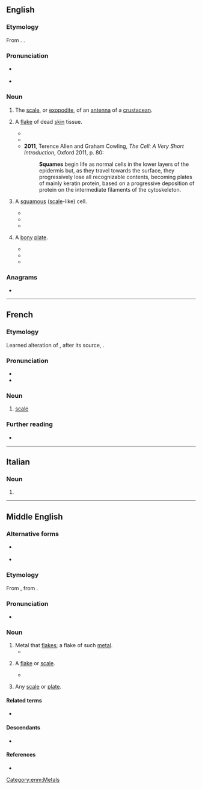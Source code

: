 ==English==

===Etymology===
From {{bor|en|la|squāma}}. {{doublet|en|squama}}.

===Pronunciation===
* {{a|UK}} {{IPA|en|/skweɪm/}}
* {{rhymes|en|eɪm|s=1}}

===Noun===
{{en-noun}}

# {{lb|en|zoology}} The [[scale]], or [[exopodite]], of an [[antenna]] of a [[crustacean]].
# {{lb|en|medicine}} A [[flake]] of dead [[skin]] tissue.
#* {{quote-book|en|year=1984| title=In Vivo Diverse Spectrum of Neoplasms Induced in 30-day-old Rats and in Vitro Neoplastic Transformation of Rat Mammary Epithelial Cells Following a Single Pulse of N-Ethyl-N-Nitrosourea|author=Gheorghe Stoica | page=113| passage=EGF increased proliferation and '''squame''' formation and induced keratinization in cultured MA cells, an observation heretofore not reported in rat MA cells. }}
#* {{quote-book|en|year=2009| title=Weedon's Skin Pathology |author=David Weedon | page=248| passage=They flatten further and become compacted into a dense keratinous layer known as the stratum corneum. The superficial flake-like '''squames''' are eventually cast off (desquamate). }}
#* '''2011''', Terence Allen and Graham Cowling, ''The Cell: A Very Short Introduction'', Oxford 2011, p. 80:
#*: '''Squames''' begin life as normal cells in the lower layers of the epidermis but, as they travel towards the surface, they progressively lose all recognizable contents, becoming plates of mainly keratin protein, based on a progressive deposition of protein on the intermediate filaments of the cytoskeleton.
# {{lb|en|medicine}} A [[squamous]] ([[scale]]-like) cell.
#* {{quote-book|en|year=1928 | title=Journal of the Cancer Research Committee of the University of Sydney, Volume 1|author=| page=210| passage=Here the invading cell masses of the cancer consist of short thick '''squames''', and the nearest approach to cell nest formation may be only a whorling of those '''squames''' in the centres of the cell masses.}}
#* {{quote-book|en|year=1961| title=Novak's Textbook of Gynecology |author=Edmund R. Novak, ‎Georgeanna Seegar Jones | page=766| passage=Second, if it is a '''squame''', the nuclear size and chromatin pattern are determined. If the nucleus of this '''squame''' is plump and vesicular with an intact chromatin pattern, the cell is an intermediate; if it is pyknotic, shrunken, and hyperchromatic and lacks chromatin pattern, the cell is a superficial. }}
#* {{quote-book|en|year=2011| title=Clinical Canine and Feline Reproduction: Evidence-Based Answers|author=Margaret V. Root Kustritz | page=7| passage=As the cells divide and the vaginal lining thickens, the cells nearest the lumen become nonviable and lose the characteristic appearance of a healthy cell monolayer. The misshapen, clumped cells are termed cornified. Specific cell types are superficial cells and anuclear '''squame''' cells (Fig. 2-2). }}
# {{lb|en|anatomy}} A [[bony]] [[plate]].
#* {{quote-book|en|year=1991| title=The Skulls, Endocasts, and Teeth of Homo Habilis|author=Phillip V. Tobias | page=84| passage=Most of the right temporal bone is well-preserved, with the exception of much of the zygoma and the upper edge of the temporal '''squame''' (Plate 8).}}
#* {{quote-book|en|year=2003| title=South African Journal of Science - Volume 99, Issues 1-6 |author=| page=219| passage=A tapering of the fragment on its inner surface, and the pattern of branching of the middle meningeal vessel grooves, have enabled us to identify the piece as most probably part of the left temporal '''squame''' of a cranium.}}
#* {{quote-book|en|year=2007| title=Evolutionary History of the "Robust" Australopithecines |author=Frederick E. Grine | page=287| passage=Thus, the frontal fragment displays a slight concavity of the frontal '''squame''' behind glabella, a thin and flattened supra-orbital margin, and marked encroachment of the temporal lines just posterior to the supra-orbital margin. }}

===Anagrams===
* {{anagrams|en|a=aemqsu|masque}}

----

==French==

===Etymology===
Learned alteration of {{der|fr|fro|eschame}}, after its source, {{der|fr|la|squama}}.

===Pronunciation===
* {{fr-IPA|sqwame}}
* {{audio|fr|LL-Q150 (fra)-Lyokoï-squame.wav|Audio}}

===Noun===
{{fr-noun|f}}

# {{lb|fr|archaic|_|or|_|literary}} [[scale]]

===Further reading===
* {{R:TLFi}}

----

==Italian==

===Noun===
{{head|it|noun form|g=f}}

# {{plural of|it|squama}}

----

==Middle English==

===Alternative forms===
* {{q|early}} {{alter|enm|scwame}}
* {{q|Northern}} {{alter|enm|swame}}

===Etymology===
From {{bor|enm|fro|esquame}}, from {{der|enm|la|squāma}}.

===Pronunciation===
* {{IPA|enm|/ˈskwaːm(ə)/}}

===Noun===
{{enm-noun}}

# Metal that [[flakes]]; a flake of such [[metal]].
#* {{RQ:Chaucer Canterbury|Canon's Yeoman's Tale|passage=yron '''squames'''}}
# {{lb|enm|pathology}} A [[flake]] or [[scale]].
#* {{quote-book|enm|year_published=1840|year=c. 1450|chapter=Additions to the Rule or Saint Saviour|title=History and Antiquities of Syon Monastery |editor=George James Aungier| page=395 | passage=not '''squames''' to wasche them, and wype them, nor auoyde them, not angry nor hasty, or un pacient thof one haue the vomet, another the fluxe, another the frensy, which nowe syngethe, now wel apayde, ffor ther be some sekenesses vexynge the seke so gretly and prouokynge them to ire, that the mater drawen up to the brayne alyenthe the mendes.}}
# {{lb|enm|rare}} Any [[scale]] or [[plate]].

====Related terms====
* {{l|enm|squamous}}

====Descendants====
* {{desc|en|squame}}

====References====
* {{R:MED Online|squāme|n|MED42480}}

[[Category:enm:Metals]]